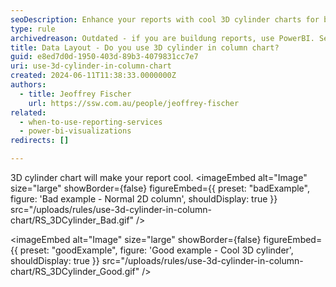 ```yaml
---
seoDescription: Enhance your reports with cool 3D cylinder charts for better visual impact.
type: rule
archivedreason: Outdated - if you are buildung reports, use PowerBI. See https://www.ssw.com.au/rules/rules-to-better-power-bi/
title: Data Layout - Do you use 3D cylinder in column chart?
guid: e8ed7d0d-1950-403d-89b3-4079831cc7e7
uri: use-3d-cylinder-in-column-chart
created: 2024-06-11T11:38:33.0000000Z
authors:
  - title: Jeoffrey Fischer
    url: https://ssw.com.au/people/jeoffrey-fischer
related:
  - when-to-use-reporting-services
  - power-bi-visualizations
redirects: []

---
```


3D cylinder chart will make your report cool.
<imageEmbed
  alt="Image"
  size="large"
  showBorder={false}
  figureEmbed={{
    preset: "badExample",
    figure: 'Bad example - Normal 2D column',
    shouldDisplay: true
  }}
  src="/uploads/rules/use-3d-cylinder-in-column-chart/RS_3DCylinder_Bad.gif"
/>

<imageEmbed
  alt="Image"
  size="large"
  showBorder={false}
  figureEmbed={{
    preset: "goodExample",
    figure: 'Good example - Cool 3D cylinder',
    shouldDisplay: true
  }}
  src="/uploads/rules/use-3d-cylinder-in-column-chart/RS_3DCylinder_Good.gif"
/>